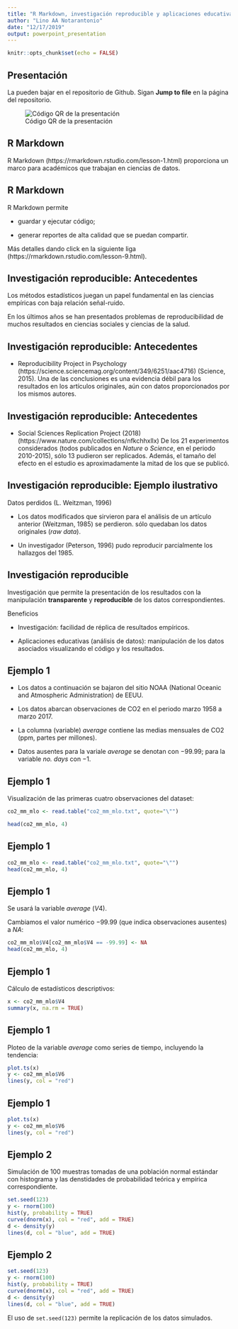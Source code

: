 ```yaml
---
title: "R Markdown, investigación reproducible y aplicaciones educativas"
author: "Lino AA Notarantonio"
date: "12/17/2019"
output: powerpoint_presentation
---
```


```r
knitr::opts_chunk$set(echo = FALSE)
```

## Presentación

La pueden bajar en el repositorio de Github. Sigan **Jump to file** en la página del repositorio.

![Código QR de la presentación](QRCode.jpeg)


## R Markdown

R Markdown (https://rmarkdown.rstudio.com/lesson-1.html) proporciona un marco para académicos que trabajan en ciencias de datos. 

## R Markdown

R Markdown permite 

- guardar y ejecutar código; 

- generar reportes de alta calidad que se puedan compartir. 

Más detalles dando click en la siguiente liga (https://rmarkdown.rstudio.com/lesson-9.html).

## Investigación reproducible: Antecedentes

Los métodos estadísticos juegan un papel fundamental en las ciencias empíricas con baja relación señal-ruido.

En los últimos años se han presentados problemas de reproducibilidad de muchos resultados en ciencias sociales y ciencias de la salud. 

## Investigación reproducible: Antecedentes

- Reproducibility Project in Psychology (https://science.sciencemag.org/content/349/6251/aac4716) (Science, 2015). Una de las conclusiones es una evidencia débil para los resultados en los artículos originales, aún con datos proporcionados por los mismos autores. 

## Investigación reproducible: Antecedentes

- Social Sciences Replication Project (2018) (https://www.nature.com/collections/nfkchhxllx)  De los 21 experimentos considerados (todos publicados en *Nature* o *Science*, en el periodo 2010-2015), sólo 13 pudieron ser replicados. Además, el tamaño del efecto en el estudio es aproximadamente la mitad de los que se publicó.

## Investigación reproducible: Ejemplo ilustrativo

Datos perdidos (L. Weitzman, 1996) 

- Los datos modificados que sirvieron para el análisis de un artículo anterior (Weitzman, 1985) se perdieron. sólo quedaban los datos originales (*raw data*). 

- Un investigador (Peterson, 1996) pudo reproducir parcialmente los hallazgos del 1985. 

## Investigación reproducible

Investigación que permite la presentación de los resultados con la manipulación **transparente** y **reproducible** de los datos correspondientes. 

Beneficios

- Investigación: facilidad de réplica de resultados empíricos. 

- Aplicaciones educativas (análisis de datos): manipulación de los datos asociados visualizando el código y los resultados.


## Ejemplo 1

- Los datos a continuación se bajaron del sitio NOAA (National Oceanic and Atmospheric Administration) de EEUU. 

- Los datos abarcan observaciones de CO2 en el periodo marzo 1958 a marzo 2017.

- La columna (variable) *average* contiene las medias mensuales de CO2 (ppm, partes per millones).

- Datos ausentes para la variale *average* se denotan con $-99.99$; para la variable *no. days* con $-1$. 


## Ejemplo 1

Visualización de las primeras cuatro observaciones del dataset:

```r
co2_mm_mlo <- read.table("co2_mm_mlo.txt", quote="\"")

head(co2_mm_mlo, 4)
```


## Ejemplo 1

```r
co2_mm_mlo <- read.table("co2_mm_mlo.txt", quote="\"")
head(co2_mm_mlo, 4)
```

## Ejemplo 1

Se usará la variable *average* ($V4$). 

Cambiamos el valor numérico $-99.99$ (que indica observaciones ausentes) a $NA$:

```r
co2_mm_mlo$V4[co2_mm_mlo$V4 == -99.99] <- NA
head(co2_mm_mlo, 4)
```

## Ejemplo 1

Cálculo de estadísticos descriptivos:

```r
x <- co2_mm_mlo$V4
summary(x, na.rm = TRUE)
```


## Ejemplo 1

Ploteo de la variable *average* como series de tiempo, incluyendo la tendencia:
```r
plot.ts(x)
y <- co2_mm_mlo$V6
lines(y, col = "red")
```


## Ejemplo 1

```r
plot.ts(x)
y <- co2_mm_mlo$V6
lines(y, col = "red")
```

## Ejemplo 2

Simulación de 100 muestras tomadas de una población normal estándar con  histograma y las denstidades de probabilidad teórica y empírica correspondiente.

```r
set.seed(123)
y <- rnorm(100)
hist(y, probability = TRUE)
curve(dnorm(x), col = "red", add = TRUE)
d <- density(y)
lines(d, col = "blue", add = TRUE)
```


## Ejemplo 2

```r
set.seed(123)
y <- rnorm(100)
hist(y, probability = TRUE)
curve(dnorm(x), col = "red", add = TRUE)
d <- density(y)
lines(d, col = "blue", add = TRUE)
```

El uso de `set.seed(123)` permite la replicación de los datos simulados.
